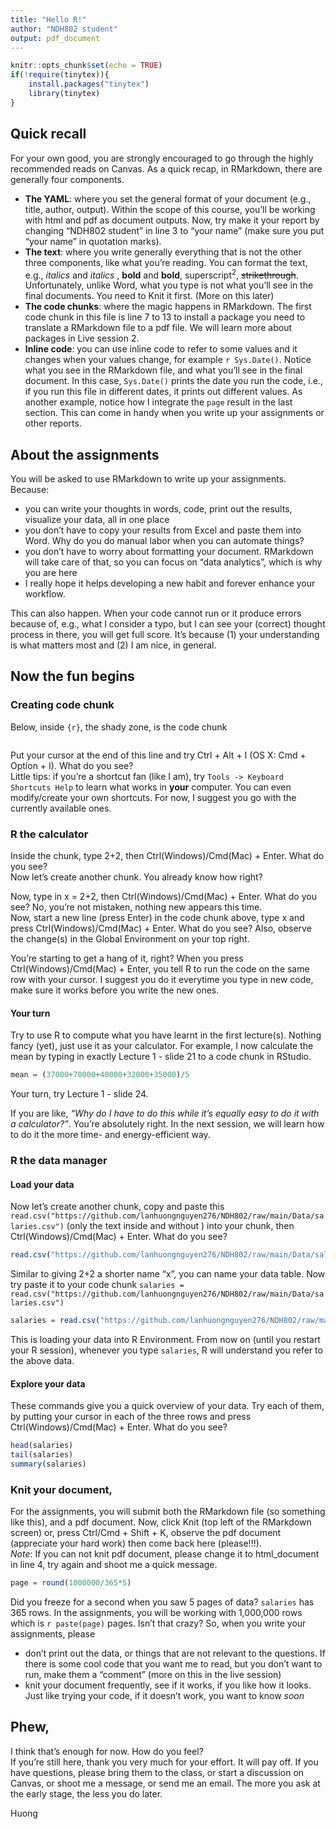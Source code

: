 ```yaml
---
title: "Hello R!"
author: "NDH802 student"
output: pdf_document
---
```


```r
knitr::opts_chunk$set(echo = TRUE)
if(!require(tinytex)){
    install.packages("tinytex")
    library(tinytex)
}
```

## Quick recall
For your own good, you are strongly encouraged to go through the highly recommended reads on Canvas.
As a quick recap, in RMarkdown, there are generally four components.

* **The YAML**: where you set the general format of your document (e.g., title, author, output). Within the scope of this course, you'll be working with html and pdf as document outputs. Now, try make it your report by changing "NDH802 student" in line 3 to "your name" (make sure you put "your name" in quotation marks).
* **The text**: where you write generally everything that is not the other three components, like what you're reading. You can format the text, e.g., *italics* and _italics_ , **bold** and __bold__, superscript^2^, ~~strikethrough~~. Unfortunately, unlike Word, what you type is not what you'll see in the final documents. You need to Knit it first. (More on this later)
* **The code chunks**: where the magic happens in RMarkdown. The first code chunk in this file is line 7 to 13 to install a package you need to translate a RMarkdown file to a pdf file. We will learn more about packages in Live session 2.
* **Inline code**: you can use inline code to refer to some values and it changes when your values change, for example `r Sys.Date()`. Notice what you see in the RMarkdown file, and what you'll see in the final document. In this case, `Sys.Date()` prints the date you run the code, i.e., if you run this file in different dates, it prints out different values. As another example, notice how I integrate the `page` result in the last section. This can come in handy when you write up your assignments or other reports.

## About the assignments
You will be asked to use RMarkdown to write up your assignments. Because:

* you can write your thoughts in words, code, print out the results, visualize your data, all in one place 
* you don't have to copy your results from Excel and paste them into Word. Why do you do manual labor when you can automate things?
* you don't have to worry about formatting your document. RMarkdown will take care of that, so you can focus on "data analytics", which is why you are here
* I really hope it helps developing a new habit and forever enhance your workflow. 

This can also happen. When your code cannot run or it produce errors because of, e.g., what I consider a typo, but I can see your (correct) thought process in there, you will get full score. It's because (1) your understanding is what matters most and (2) I am nice, in general.

## Now the fun begins
### Creating code chunk
Below, inside ```{r} ```, the shady zone, is the code chunk
```r

```
Put your cursor at the end of this line and try Ctrl + Alt + I (OS X: Cmd + Option + I). What do you see?   
Little tips: if you're a shortcut fan (like I am), try `Tools -> Keyboard Shortcuts Help` to learn what works in **your** computer. You can even modify/create your own shortcuts. For now, I suggest you go with the currently available ones.

### R the calculator
Inside the chunk, type 2+2, then Ctrl(Windows)/Cmd(Mac) + Enter. What do you see?  
Now let's create another chunk. You already know how right?

Now, type in x = 2+2, then Ctrl(Windows)/Cmd(Mac) + Enter. What do you see? No, you're not mistaken, nothing new appears this time.  
Now, start a new line (press Enter) in the code chunk above, type x and press Ctrl(Windows)/Cmd(Mac) + Enter. What do you see? Also, observe the change(s) in the Global Environment on your top right.

You're starting to get a hang of it, right? When you press Ctrl(Windows)/Cmd(Mac) + Enter, you tell R to run the code on the same row with your cursor. I suggest you do it everytime you type in new code, make sure it works before you write the new ones.

#### Your turn
Try to use R to compute what you have learnt in the first lecture(s). Nothing fancy (yet), just use it as your calculator.
For example, I now calculate the mean by typing in exactly Lecture 1 - slide 21 to a code chunk in RStudio.
```r
mean = (37000+70000+40000+32000+35000)/5
```
Your turn, try Lecture 1 - slide 24. 

If you are like, *"Why do I have to do this while it's equally easy to do it with a calculator?"*. You're absolutely right. In the next session, we will learn how to do it the more time- and energy-efficient way.

### R the data manager
#### Load your data
Now let's create another chunk, copy and paste this `read.csv("https://github.com/lanhuongnguyen276/NDH802/raw/main/Data/salaries.csv")` (only the text inside ` ` and without ` `) into your chunk, then Ctrl(Windows)/Cmd(Mac) + Enter. What do you see?

```r
read.csv("https://github.com/lanhuongnguyen276/NDH802/raw/main/Data/salaries.csv")
```

Similar to giving 2+2 a shorter name "x", you can name your data table. Now try paste it to your code chunk `salaries = read.csv("https://github.com/lanhuongnguyen276/NDH802/raw/main/Data/salaries.csv")`

```r
salaries = read.csv("https://github.com/lanhuongnguyen276/NDH802/raw/main/Data/salaries.csv")
```

This is loading your data into R Environment. From now on (until you restart your R session), whenever you type `salaries`, R will understand you refer to the above data.

#### Explore your data
These commands give you a quick overview of your data. Try each of them, by putting your cursor in each of the three rows and press Ctrl(Windows)/Cmd(Mac) + Enter. What do you see?
```r
head(salaries)
tail(salaries)
summary(salaries)
```

\newpage
### Knit your document, 
For the assignments, you will submit both the RMarkdown file (so something like this), and a pdf document. Now, click Knit (top left of the RMarkdown screen) or, press Ctrl/Cmd + Shift + K, observe the pdf document (appreciate your hard work) then come back here (please!!!).  
*Note*: If you can not knit pdf document, please change it to html_document in line 4, try again and shoot me a quick message.

```r
page = round(1000000/365*5)
```
Did you freeze for a second when you saw 5 pages of data? `salaries` has 365 rows. In the assignments, you will be working with 1,000,000 rows which is `r paste(page)` pages. Isn't that crazy? So, when you write your assignments, please

* don't print out the data, or things that are not relevant to the questions. If there is some cool code that you want me to read, but you don't want to run, make them a "comment" (more on this in the live session)
* knit your document frequently, see if it works, if you like how it looks. Just like trying your code, if it doesn't work, you want to know *soon*

## Phew, 
I think that's enough for now. How do you feel?  
If you're still here, thank you very much for your effort. It will pay off.
If you have questions, please bring them to the class, or start a discussion on Canvas, or shoot me a message, or send me an email. The more you ask at the early stage, the less you do later.

\vfill
Huong
